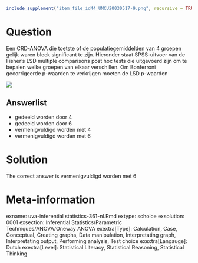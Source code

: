 ```r
include_supplement("item_file_id44_UMCU20030517-9.png", recursive = TRUE)
```
Question
========

Een CRD-ANOVA die toetste of de populatiegemiddelden van 4 groepen gelijk waren bleek significant te zijn. Hieronder staat SPSS-uitvoer van de Fisher's LSD multiple comparisons post hoc tests die uitgevoerd zijn om te bepalen welke groepen van elkaar verschillen. Om Bonferroni gecorrigeerde p-waarden te verkrijgen moeten de LSD p-waarden

![](item_file_id44_UMCU20030517-9.png)

Answerlist
----------
* gedeeld worden door 4
* gedeeld worden door 6
* vermenigvuldigd worden met 4
* vermenigvuldigd worden met 6

Solution
========

The correct answer is  vermenigvuldigd worden met 6

Meta-information
================
exname: uva-inferential statistics-361-nl.Rmd
extype: schoice
exsolution: 0001
exsection: Inferential Statistics/Parametric Techniques/ANOVA/Oneway ANOVA
exextra[Type]: Calculation, Case, Conceptual, Creating graphs, Data manipulation, Interpretating graph, Interpretating output, Performing analysis, Test choice
exextra[Langauge]: Dutch
exextra[Level]: Statistical Literacy, Statistical Reasoning, Statistical Thinking
